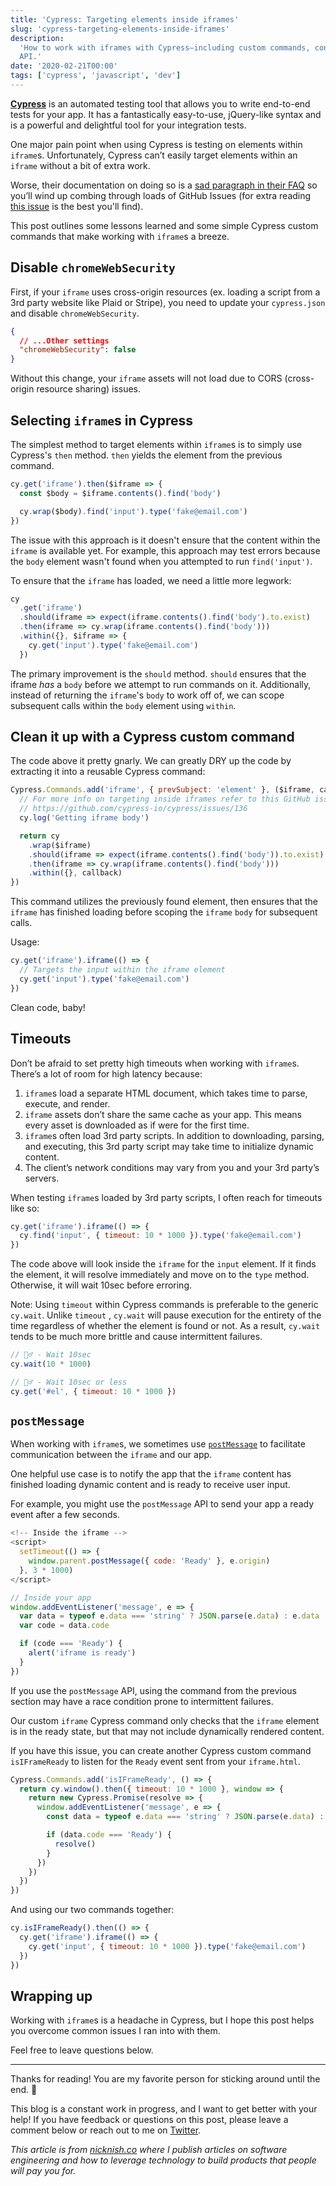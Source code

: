 ```yaml
---
title: 'Cypress: Targeting elements inside iframes'
slug: 'cypress-targeting-elements-inside-iframes'
description:
  'How to work with iframes with Cypress–including custom commands, configuration, and postMessage
  API.'
date: '2020-02-21T00:00'
tags: ['cypress', 'javascript', 'dev']
---
```


**[Cypress](https://www.cypress.io/)** is an automated testing tool that allows you to write
end-to-end tests for your app. It has a fantastically easy-to-use, jQuery-like syntax and is a
powerful and delightful tool for your integration tests.

One major pain point when using Cypress is testing on elements within `iframe`s. Unfortunately,
Cypress can’t easily target elements within an `iframe` without a bit of extra work.

Worse, their documentation on doing so is a
[sad paragraph in their FAQ](https://docs.cypress.io/faq/questions/using-cypress-faq.html#How-do-I-test-elements-inside-an-iframe)
so you’ll wind up combing through loads of GitHub Issues (for extra reading
[this issue](https://github.com/cypress-io/cypress/issues/136) is the best you'll find).

This post outlines some lessons learned and some simple Cypress custom commands that make working
with `iframe`s a breeze.

## Disable `chromeWebSecurity`

First, if your `iframe` uses cross-origin resources (ex. loading a script from a 3rd party website
like Plaid or Stripe), you need to update your `cypress.json` and disable `chromeWebSecurity`.

```json
{
  // ...Other settings
  "chromeWebSecurity": false
}
```

Without this change, your `iframe` assets will not load due to CORS (cross-origin resource sharing)
issues.

## Selecting `iframe`s in Cypress

The simplest method to target elements within `iframe`s is to simply use Cypress's `then` method.
`then` yields the element from the previous command.

```javascript
cy.get('iframe').then($iframe => {
  const $body = $iframe.contents().find('body')

  cy.wrap($body).find('input').type('fake@email.com')
})
```

The issue with this approach is it doesn't ensure that the content within the `iframe` is available
yet. For example, this approach may test errors because the `body` element wasn't found when you
attempted to run `find('input')`.

To ensure that the `iframe` has loaded, we need a little more legwork:

```javascript
cy
  .get('iframe')
  .should(iframe => expect(iframe.contents().find('body').to.exist)
  .then(iframe => cy.wrap(iframe.contents().find('body')))
  .within({}, $iframe => {
    cy.get('input').type('fake@email.com')
  })
```

The primary improvement is the `should` method. `should` ensures that the iframe _has_ a `body`
before we attempt to run commands on it. Additionally, instead of returning the `iframe`'s `body` to
work off of, we can scope subsequent calls within the `body` element using `within`.

## Clean it up with a Cypress custom command

The code above it pretty gnarly. We can greatly DRY up the code by extracting it into a reusable
Cypress command:

```javascript
Cypress.Commands.add('iframe', { prevSubject: 'element' }, ($iframe, callback = () => {}) => {
  // For more info on targeting inside iframes refer to this GitHub issue:
  // https://github.com/cypress-io/cypress/issues/136
  cy.log('Getting iframe body')

  return cy
    .wrap($iframe)
    .should(iframe => expect(iframe.contents().find('body')).to.exist)
    .then(iframe => cy.wrap(iframe.contents().find('body')))
    .within({}, callback)
})
```

This command utilizes the previously found element, then ensures that the `iframe` has finished
loading before scoping the `iframe` `body` for subsequent calls.

Usage:

```javascript
cy.get('iframe').iframe(() => {
  // Targets the input within the iframe element
  cy.get('input').type('fake@email.com')
})
```

Clean code, baby!

## Timeouts

Don’t be afraid to set pretty high timeouts when working with `iframe`s. There’s a lot of room for
high latency because:

1. `iframe`s load a separate HTML document, which takes time to parse, execute, and render.
2. `iframe` assets don’t share the same cache as your app. This means every asset is downloaded as
   if were for the first time.
3. `iframe`s often load 3rd party scripts. In addition to downloading, parsing, and executing, this
   3rd party script may take time to initialize dynamic content.
4. The client’s network conditions may vary from you and your 3rd party’s servers.

When testing `iframe`s loaded by 3rd party scripts, I often reach for timeouts like so:

```javascript
cy.get('iframe').iframe(() => {
  cy.find('input', { timeout: 10 * 1000 }).type('fake@email.com')
})
```

The code above will look inside the `iframe` for the `input` element. If it finds the element, it
will resolve immediately and move on to the `type` method. Otherwise, it will wait 10sec before
erroring.

Note: Using `timeout` within Cypress commands is preferable to the generic `cy.wait`. Unlike
`timeout` , `cy.wait` will pause execution for the entirety of the time regardless of whether the
element is found or not. As a result, `cy.wait` tends to be much more brittle and cause intermittent
failures.

```javascript
// 🙅‍♂️ - Wait 10sec
cy.wait(10 * 1000)

// 🙆‍♂️ - Wait 10sec or less
cy.get('#el', { timeout: 10 * 1000 })
```

## `postMessage`

When working with `iframe`s, we sometimes use
[`postMessage`](https://developer.mozilla.org/en-US/docs/Web/API/Window/postMessage) to facilitate
communication between the `iframe` and our app.

One helpful use case is to notify the app that the `iframe` content has finished loading dynamic
content and is ready to receive user input.

For example, you might use the `postMessage` API to send your app a ready event after a few seconds.

```javascript
<!-- Inside the iframe -->
<script>
  setTimeout(() => {
    window.parent.postMessage({ code: 'Ready' }, e.origin)
  }, 3 * 1000)
</script>

// Inside your app
window.addEventListener('message', e => {
  var data = typeof e.data === 'string' ? JSON.parse(e.data) : e.data
  var code = data.code

  if (code === 'Ready') {
    alert('iframe is ready')
  }
})
```

If you use the `postMessage` API, using the command from the previous section may have a race
condition prone to intermittent failures.

Our custom `iframe` Cypress command only checks that the `iframe` element is in the ready state, but
that may not include dynamically rendered content.

If you have this issue, you can create another Cypress custom command `isIFrameReady` to listen for
the `Ready` event sent from your `iframe.html`.

```javascript
Cypress.Commands.add('isIFrameReady', () => {
  return cy.window().then({ timeout: 10 * 1000 }, window => {
    return new Cypress.Promise(resolve => {
      window.addEventListener('message', e => {
        const data = typeof e.data === 'string' ? JSON.parse(e.data) : e.data

        if (data.code === 'Ready') {
          resolve()
        }
      })
    })
  })
})
```

And using our two commands together:

```javascript
cy.isIFrameReady().then(() => {
  cy.get('iframe').iframe(() => {
    cy.get('input', { timeout: 10 * 1000 }).type('fake@email.com')
  })
})
```

## Wrapping up

Working with `iframe`s is a headache in Cypress, but I hope this post helps you overcome common
issues I ran into with them.

Feel free to leave questions below.

---

Thanks for reading! You are my favorite person for sticking around until the end. 🍻

This blog is a constant work in progress, and I want to get better with your help! If you have
feedback or questions on this post, please leave a comment below or reach out to me on
[Twitter](https://twitter.com/@nickjnish).

_This article is from [nicknish.co](https://nicknish.co) where I publish articles on software
engineering and how to leverage technology to build products that people will pay you for._
